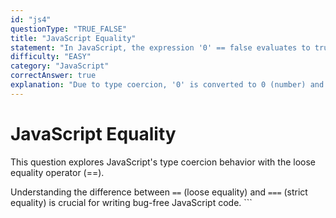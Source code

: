 ```yaml
---
id: "js4"
questionType: "TRUE_FALSE"
title: "JavaScript Equality"
statement: "In JavaScript, the expression '0' == false evaluates to true."
difficulty: "EASY"
category: "JavaScript"
correctAnswer: true
explanation: "Due to type coercion, '0' is converted to 0 (number) and false is converted to 0, so 0 == 0 is true."
---
```


# JavaScript Equality

This question explores JavaScript's type coercion behavior with the loose equality operator (==).

Understanding the difference between `==` (loose equality) and `===` (strict equality) is crucial for writing bug-free JavaScript code.
\`\`\`
